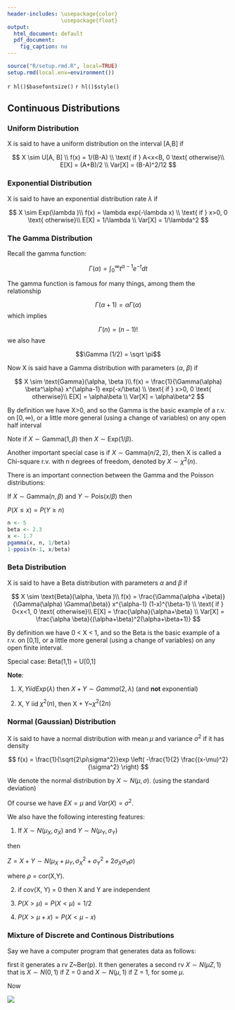 ```yaml
---
header-includes: \usepackage{color}
                 \usepackage{float}
output:
  html_document: default
  pdf_document:
    fig_caption: no
---
```


```r
source("R/setup.rmd.R", local=TRUE)
setup.rmd(local.env=environment())
```
`r hl()$basefontsize()`
`r hl()$style()`

## Continuous Distributions

### Uniform Distribution

X is said to have a uniform distribution on the interval [A,B] if

$$
X \sim U[A, B] \\
f(x) = 1/(B-A) \\
\text{ if }  A<x<B, 0 \text{ otherwise}\\
E[X] = (A+B)/2 \\
Var[X] = (B-A)^2/12
$$

### Exponential Distribution

X is said to have an exponential distribution rate $\lambda$ if

$$
X \sim Exp(\lambda )\\
f(x) = \lambda exp(-\lambda x) \\
\text{ if }  x>0, 0 \text{ otherwise}\\
E[X] = 1/\lambda \\
Var[X] = 1/\lambda^2
$$

### The Gamma Distribution

Recall the gamma function:

$$
\Gamma( \alpha )=\int_0^\infty t^{\alpha-1}e^{-t} dt 
$$

The gamma function is famous for many things, among them the relationship

$$\Gamma( \alpha+1 )= \alpha \Gamma( \alpha )$$
which implies

$$\Gamma( n) = (n-1)!$$
we also have

$$\Gamma (1/2) = \sqrt \pi$$

Now X is said have a Gamma distribution with parameters ($\alpha$, $\beta$) if

$$
X \sim \text{Gamma}(\alpha, \beta )\\
f(x) =  \frac{1}{\Gamma(\alpha) \beta^\alpha} x^{\alpha-1} exp(-x/\beta) \\
\text{ if }  x>0, 0 \text{ otherwise}\\
E[X] = \alpha\beta \\
Var[X] = \alpha\beta^2
$$

By definition we have X>0, and so the Gamma is the basic example  of a r.v. on $[0, \infty )$, or a little more general (using a change of variables) on any open half interval

Note if $X \sim \text{Gamma}(1, \beta)$ then $X \sim \text{Exp}(1/\beta)$.

Another important special case is if $X \sim \text{Gamma}(n/2, 2)$, then X is called a Chi-square r.v. with n degrees of freedom, denoted by $X \sim  \chi^2(n)$.

There is an important connection between the Gamma and the Poisson distributions:
 
If $X \sim \text{Gamma}(n, \beta)$ and $Y \sim \text{Pois}(x/\beta)$ then

$P(X \le x) = P(Y \ge n)$

```r
n <- 5
beta <- 2.3
x <- 1.7
pgamma(x, n, 1/beta)
1-ppois(n-1, x/beta)
```


### Beta Distribution

X is said to have a Beta distribution with parameters $\alpha$ and $\beta$  if

$$
X \sim \text{Beta}(\alpha, \beta )\\
f(x) =  \frac{\Gamma(\alpha +\beta)}{\Gamma(\alpha) \Gamma(\beta)} x^{\alpha-1} (1-x)^{\beta-1} \\
\text{ if }  0<x<1, 0 \text{ otherwise}\\
E[X] = \frac{\alpha}{\alpha+\beta} \\
Var[X] = \frac{\alpha \beta}{(\alpha+\beta)^2(\alpha+\beta+1)}
$$

By definition we have 0 < X < 1, and so the Beta is the basic  example  of a r.v. on [0,1], or a little more general (using a change of variables) on any open finite interval.

Special case: Beta(1,1) = U[0,1]

**Note**:

1. $X, Y iid Exp(\lambda)$ then $X + Y \sim Gamma(2, \lambda)$ (and **not** exponential)

2. X, Y iid $\chi^2(n)$, then X + Y~$\chi^2(2n)$

### Normal (Gaussian) Distribution

X is said to have a normal distribution with mean $\mu$ and variance $\sigma$^2^  if it has density
  
$$
f(x) = \frac{1}{\sqrt{2\pi\sigma^2}}exp \left( -\frac{1}{2} \frac{(x-\mu)^2}{\sigma^2} \right)
$$
  
We denote the normal distribution by $X \sim N(\mu, \sigma)$. (using the standard deviation)

Of course we have $EX = \mu$ and $Var(X) = \sigma^2$.
  
We also have the following interesting features:
  
1. If $X\sim N(\mu_X, \sigma_X)$ and $Y \sim N(\mu_Y, \sigma_Y)$ 

then 
  
$Z = X + Y \sim N(\mu_X + \mu_Y, \sigma_X^2 + \sigma_Y^2 + 2\sigma_X \sigma_Y \rho)$

where $\rho$ = cor(X,Y). 

2. if cov(X, Y) = 0 then X and Y are independent
  
3. $P(X > \mu) = P(X < \mu) = 1/2$ 

4. $P(X > \mu+x) = P(X < \mu-x)$ 

### Mixture of Discrete and Continous Distributions 

Say we have a computer program that generates data as follows: 

first it generates a rv Z~Ber(p). It then generates a second rv $X\sim N(\mu Z, 1)$ that is $X\sim N(0,1)$ if Z = 0 and $X\sim N(\mu, 1)$ if Z = 1, for some $\mu$. 

Now

![](graphs/cont11.png)
